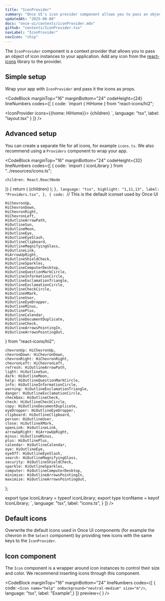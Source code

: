 ```yaml
---
title: "IconProvider"
summary: "Once UI's icon provider component allows you to pass an object of icon instances to your application."
updatedAt: "2025-06-08"
docs: "once-ui/contexts/iconProvider.mdx"
github: "contexts/IconProvider.tsx"
navLabel: "IconProvider"
navIcon: "chip"
---
```


The `IconProvider` component is a context provider that allows you to pass an object of icon instances to your application. Add any icon from the [react-icons](https://react-icons.github.io/react-icons/) library to the provider.

## Simple setup

Wrap your app with `IconProvider` and pass it the icons as props.

<CodeBlock
  marginTop="16"
  marginBottom="24"
  codeHeight={24}
  lineNumbers
  codes={[
    {
      code:
`import { HiHome } from "react-icons/hi2";

<IconProvider icons={{home: HiHome}}>
    {children}
</IconProvider>`,
      language: "tsx",
      label: "layout.tsx"
    }
  ]}
/>

## Advanced setup

You can create a separate file for all icons, for example `icons.ts`. We also recommend using a `Providers` component to wrap your app.

<CodeBlock
  marginTop="16"
  marginBottom="24"
  codeHeight={32}
  lineNumbers
  codes={[
    {
      code:
`import { iconLibrary } from "../resources/icons.ts";

    children: React.ReactNode
}) {
    return (
      <ThemeProvider>
        <DataThemeProvider>
          <ToastProvider>
            <IconProvider icons={iconLibrary}>
              {children}
            </IconProvider>
          </ToastProvider>
        </DataThemeProvider>
      </ThemeProvider>
    );
}`,
      language: "tsx",
      highlight: "1,11,13",
      label: "Providers.tsx",
    },
    {
    code:
`// This is the default iconset used by Once UI

    HiChevronUp,
    HiChevronDown,
    HiChevronRight,
    HiChevronLeft,
    HiOutlineArrowPath,
    HiOutlineSun,
    HiOutlineMoon,
    HiOutlineEye,
    HiOutlineEyeSlash,
    HiOutlineClipboard,
    HiOutlineMagnifyingGlass,
    HiOutlineLink,
    HiArrowUpRight,
    HiOutlineShieldCheck,
    HiOutlineSparkles,
    HiOutlineComputerDesktop,
    HiOutlineQuestionMarkCircle,
    HiOutlineInformationCircle,
    HiOutlineExclamationTriangle,
    HiOutlineExclamationCircle,
    HiOutlineCheckCircle,
    HiOutlineXMark,
    HiOutlineUser,
    HiOutlineEyeDropper,
    HiOutlineMinus,
    HiOutlinePlus,
    HiOutlineCalendar,
    HiOutlineDocumentDuplicate,
    HiOutlineCheck,
    HiOutlineArrowsPointingIn,
    HiOutlineArrowsPointingOut,
} from "react-icons/hi2";

    chevronUp: HiChevronUp,
    chevronDown: HiChevronDown,
    chevronRight: HiChevronRight,
    chevronLeft: HiChevronLeft,
    refresh: HiOutlineArrowPath,
    light: HiOutlineSun,
    dark: HiOutlineMoon,
    help: HiOutlineQuestionMarkCircle,
    info: HiOutlineInformationCircle,
    warning: HiOutlineExclamationTriangle,
    danger: HiOutlineExclamationCircle,
    checkbox: HiOutlineCheck,
    check: HiOutlineCheckCircle,
    copy: HiOutlineDocumentDuplicate,
    eyeDropper: HiOutlineEyeDropper,
    clipboard: HiOutlineClipboard,
    person: HiOutlineUser,
    close: HiOutlineXMark,
    openLink: HiOutlineLink,
    arrowUpRight: HiArrowUpRight,
    minus: HiOutlineMinus,
    plus: HiOutlinePlus,
    calendar: HiOutlineCalendar,
    eye: HiOutlineEye,
    eyeOff: HiOutlineEyeSlash,
    search: HiOutlineMagnifyingGlass,
    security: HiOutlineShieldCheck,
    sparkle: HiOutlineSparkles,
    computer: HiOutlineComputerDesktop,
    minimize: HiOutlineArrowsPointingIn,
    maximize: HiOutlineArrowsPointingOut,
};

export type IconLibrary = typeof iconLibrary;
export type IconName = keyof IconLibrary;
`,
    language: "tsx",
    label: "icons.ts",
  }
  ]}
/>

## Default icons

Overwrite the default icons used in Once UI components (for example the chevron in the `Select` component) by providing new icons with the same keys to the `IconProvider`.

## Icon component

The <SmartLink suffixIcon="arrowUpRight" href="/once-ui/components/icon">`Icon`</SmartLink> component is a wrapper around icon instances to control their size and color. We recommend
inserting icons through this component.

<CodeBlock
  marginTop="16"
  marginBottom="24"
  lineNumbers
  codes={[
    {
      code:
`<Icon
    name="help"
    onBackground="neutral-medium"
    size="m"/>`,
    language: "tsx",
    label: "Example",}
  ]}
  preview={<Row gap="24" wrap>
      <Icon name="rocket" size="m" />
      <Icon name="close" size="m" />
      <Icon name="check" size="m" />
      <Icon name="info" size="m" />
      <Icon name="warning" size="m" />
      <Icon name="chevronDown" size="m" />
      <Icon name="search" size="m" />
    </Row>}
/>
